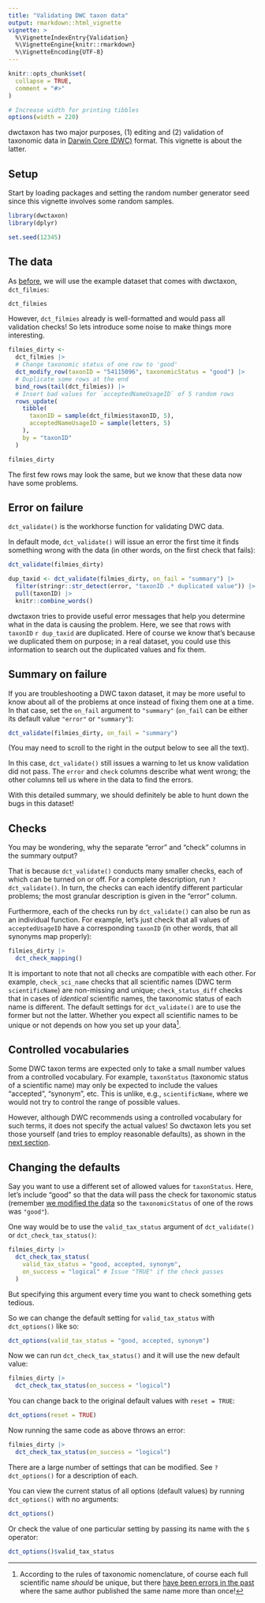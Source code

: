 ```yaml
---
title: "Validating DWC taxon data"
output: rmarkdown::html_vignette
vignette: >
  %\VignetteIndexEntry{Validation}
  %\VignetteEngine{knitr::rmarkdown}
  %\VignetteEncoding{UTF-8}
---
```


```r
knitr::opts_chunk$set(
  collapse = TRUE,
  comment = "#>"
)

# Increase width for printing tibbles
options(width = 220)
```

dwctaxon has two major purposes, (1) editing and (2) validation of taxonomic data in [Darwin Core (DWC)](https://dwc.tdwg.org/terms/#taxon) format. This vignette is about the latter.

## Setup

Start by loading packages and setting the random number generator seed since this vignette involves some random samples.

```r
library(dwctaxon)
library(dplyr)

set.seed(12345)
```

## The data

As [before](https://joelnitta.github.io/dwctaxon/articles/editing.html#the-data), we will use the example dataset that comes with dwctaxon, `dct_filmies`:

```r
dct_filmies
```

However, `dct_filmies` already is well-formatted and would pass all validation checks! So lets introduce some noise to make things more interesting.

```r
filmies_dirty <-
  dct_filmies |>
  # Change taxonomic status of one row to 'good'
  dct_modify_row(taxonID = "54115096", taxonomicStatus = "good") |>
  # Duplicate some rows at the end
  bind_rows(tail(dct_filmies)) |>
  # Insert bad values for `acceptedNameUsageID` of 5 random rows
  rows_update(
    tibble(
      taxonID = sample(dct_filmies$taxonID, 5),
      acceptedNameUsageID = sample(letters, 5)
    ),
    by = "taxonID"
  )

filmies_dirty
```

The first few rows may look the same, but we know that these data now have some problems.

## Error on failure

`dct_validate()` is the workhorse function for validating DWC data.

In default mode, `dct_validate()` will issue an error the first time it finds something wrong with the data (in other words, on the first check that fails):

```r
dct_validate(filmies_dirty)
```

```r
dup_taxid <- dct_validate(filmies_dirty, on_fail = "summary") |>
  filter(stringr::str_detect(error, "taxonID .* duplicated value")) |>
  pull(taxonID) |>
  knitr::combine_words()
```

dwctaxon tries to provide useful error messages that help you determine what in the data is causing the problem. Here, we see that rows with `taxonID` `r dup_taxid` are duplicated. Here of course we know that's because we duplicated them on purpose; in a real dataset, you could use this information to search out the duplicated values and fix them.

## Summary on failure

If you are troubleshooting a DWC taxon dataset, it may be more useful to know about all of the problems at once instead of fixing them one at a time. In that case, set the `on_fail` argument to `"summary"` (`on_fail` can be either its default value `"error"` or `"summary"`):

```r
dct_validate(filmies_dirty, on_fail = "summary")
```

(You may need to scroll to the right in the output below to see all the text).

In this case, `dct_validate()` still issues a warning to let us know validation did not pass. The `error` and `check` columns describe what went wrong; the other columns tell us where in the data to find the errors.

With this detailed summary, we should definitely be able to hunt down the bugs in this dataset!

## Checks

You may be wondering, why the separate "error" and "check" columns in the summary output?

That is because `dct_validate()` conducts many smaller checks, each of which can be turned on or off. For a complete description, run `?dct_validate()`. In turn, the checks can each identify different particular problems; the most granular description is given in the "error" column.

Furthermore, each of the checks run by `dct_validate()` can also be run as an individual function. For example, let's just check that all values of `acceptedUsageID` have a corresponding `taxonID` (in other words, that all synonyms map properly):

```r
filmies_dirty |>
  dct_check_mapping()
```

It is important to note that not all checks are compatible with each other. For example, `check_sci_name` checks that all scientific names (DWC term `scientificName`) are non-missing and unique; `check_status_diff` checks that in cases of *identical* scientific names, the taxonomic status of each name is different. The default settings for `dct_validate()` are to use the former but not the latter. Whether you expect all scientific names to be unique or not depends on how you set up your data^[According to the rules of taxonomic nomenclature, of course each full scientific name *should* be unique, but there [have been errors in the past](https://www.iapt-taxon.org/nomen/pages/main/art_31.html?zoom_highlight=identical) where the same author published the same name more than once!].

## Controlled vocabularies

Some DWC taxon terms are expected only to take a small number values from a controlled vocabulary. For example, `taxonStatus` (taxonomic status of a scientific name) may only be expected to include the values "accepted", "synonym", etc. This is unlike, e.g., `scientificName`, where we would not try to control the range of possible values.

However, although DWC recommends using a controlled vocabulary for such terms, it does not specify the actual values! So dwctaxon lets you set those yourself (and tries to employ reasonable defaults), as shown in the 
[next section](#changing-the-defaults).

## Changing the defaults

Say you want to use a different set of allowed values for `taxonStatus`. Here, let's include "good" so that the data will pass the check for taxonomic status (remember [we modified the data](#the-data) so the `taxonomicStatus` of one of the rows was `"good"`).

One way would be to use the `valid_tax_status` argument of `dct_validate()` or `dct_check_tax_status()`:

```r
filmies_dirty |>
  dct_check_tax_status(
    valid_tax_status = "good, accepted, synonym",
    on_success = "logical" # Issue "TRUE" if the check passes
  )
```

But specifying this argument every time you want to check something gets tedious.

So we can change the default setting for `valid_tax_status` with `dct_options()` like so:

```r
dct_options(valid_tax_status = "good, accepted, synonym")
```

Now we can run `dct_check_tax_status()` and it will use the new default value:

```r
filmies_dirty |>
  dct_check_tax_status(on_success = "logical")
```

You can change back to the original default values with `reset = TRUE`:

```r
dct_options(reset = TRUE)
```

Now running the same code as above throws an error:

```r
filmies_dirty |>
  dct_check_tax_status(on_success = "logical")
```

There are a large number of settings that can be modified. See `?dct_options()` for a description of each.

You can view the current status of all options (default values) by running `dct_options()` with no arguments:

```r
dct_options()
```

Or check the value of one particular setting by passing its name with the `$` operator:

```r
dct_options()$valid_tax_status
```
